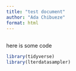 ```yaml
---
title: "test document"
author: "Ada Chibueze"
format: html
---
```


## 

here is some code

```r
library(tidyverse)
library(lterdatasampler)
```
